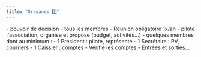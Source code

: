 ```yaml
---
title: "Oraganes 3️⃣"
---
```



<AccordionGroup>
  <Accordion title="Assemblée générale">
    - pouvoir de décision
    - tous les membres
    - Réunion obligatoire 1x/an
  </Accordion>
  <Accordion title="Comité">
    - pilote l'association, organise et propose (budget, activités...)
    - quelques membres dont au minimum :
        - 1 Président : pilote, représente
        - 1 Secrétaire : PV, courriers
        - 1 Caissier : comptes
  </Accordion>
  <Accordion title="Vérificateurs des comptes">
    - Vérifie les comptes
    - Entrées et sorties...
  </Accordion>
</AccordionGroup>
